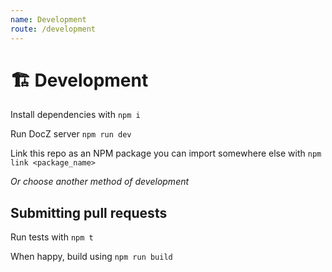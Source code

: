 ```yaml
---
name: Development
route: /development
---
```


# 🏗 Development

Install dependencies with `npm i`

Run DocZ server `npm run dev`

Link this repo as an NPM package you can import somewhere else with `npm link <package_name>`

_Or choose another method of development_

## Submitting pull requests

Run tests with `npm t`

When happy, build using `npm run build`
